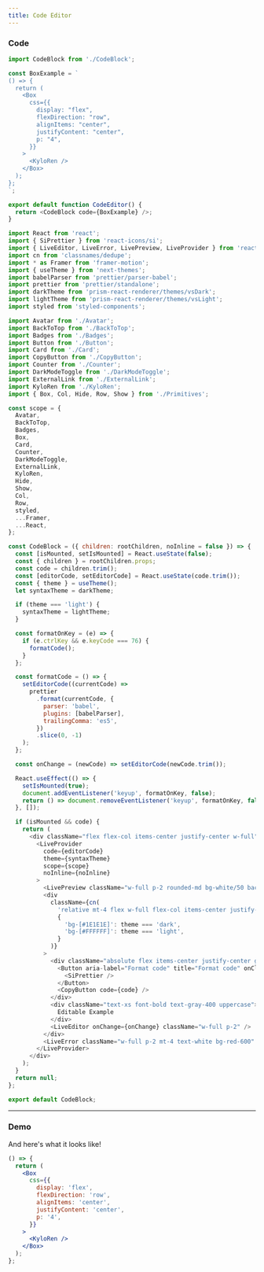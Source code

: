 ```yaml
---
title: Code Editor
---
```


### Code

```jsx:index.js
import CodeBlock from './CodeBlock';

const BoxExample = `
() => {
  return (
    <Box
      css={{
        display: "flex",
        flexDirection: "row",
        alignItems: "center",
        justifyContent: "center",
        p: "4",
      }}
    >
      <KyloRen />
    </Box>
  );
};
`;

export default function CodeEditor() {
  return <CodeBlock code={BoxExample} />;
}
```

<p></p>

```jsx:CodeBlock.js
import React from 'react';
import { SiPrettier } from 'react-icons/si';
import { LiveEditor, LiveError, LivePreview, LiveProvider } from 'react-live';
import cn from 'classnames/dedupe';
import * as Framer from 'framer-motion';
import { useTheme } from 'next-themes';
import babelParser from 'prettier/parser-babel';
import prettier from 'prettier/standalone';
import darkTheme from 'prism-react-renderer/themes/vsDark';
import lightTheme from 'prism-react-renderer/themes/vsLight';
import styled from 'styled-components';

import Avatar from './Avatar';
import BackToTop from './BackToTop';
import Badges from './Badges';
import Button from './Button';
import Card from './Card';
import CopyButton from './CopyButton';
import Counter from './Counter';
import DarkModeToggle from './DarkModeToggle';
import ExternalLink from './ExternalLink';
import KyloRen from './KyloRen';
import { Box, Col, Hide, Row, Show } from './Primitives';

const scope = {
  Avatar,
  BackToTop,
  Badges,
  Box,
  Card,
  Counter,
  DarkModeToggle,
  ExternalLink,
  KyloRen,
  Hide,
  Show,
  Col,
  Row,
  styled,
  ...Framer,
  ...React,
};

const CodeBlock = ({ children: rootChildren, noInline = false }) => {
  const [isMounted, setIsMounted] = React.useState(false);
  const { children } = rootChildren.props;
  const code = children.trim();
  const [editorCode, setEditorCode] = React.useState(code.trim());
  const { theme } = useTheme();
  let syntaxTheme = darkTheme;

  if (theme === 'light') {
    syntaxTheme = lightTheme;
  }

  const formatOnKey = (e) => {
    if (e.ctrlKey && e.keyCode === 76) {
      formatCode();
    }
  };

  const formatCode = () => {
    setEditorCode((currentCode) =>
      prettier
        .format(currentCode, {
          parser: 'babel',
          plugins: [babelParser],
          trailingComma: 'es5',
        })
        .slice(0, -1)
    );
  };

  const onChange = (newCode) => setEditorCode(newCode.trim());

  React.useEffect(() => {
    setIsMounted(true);
    document.addEventListener('keyup', formatOnKey, false);
    return () => document.removeEventListener('keyup', formatOnKey, false);
  }, []);

  if (isMounted && code) {
    return (
      <div className="flex flex-col items-center justify-center w-full">
        <LiveProvider
          code={editorCode}
          theme={syntaxTheme}
          scope={scope}
          noInline={noInline}
        >
          <LivePreview className="w-full p-2 rounded-md bg-white/50 backdrop-blur-lg dark:bg-gray-900/50" />
          <div
            className={cn(
              'relative mt-4 flex w-full flex-col items-center justify-center rounded-md p-2',
              {
                'bg-[#1E1E1E]': theme === 'dark',
                'bg-[#FFFFFF]': theme === 'light',
              }
            )}
          >
            <div className="absolute flex items-center justify-center gap-2 top-3 right-3">
              <Button aria-label="Format code" title="Format code" onClick={formatCode}>
                <SiPrettier />
              </Button>
              <CopyButton code={code} />
            </div>
            <div className="text-xs font-bold text-gray-400 uppercase">
              Editable Example
            </div>
            <LiveEditor onChange={onChange} className="w-full p-2" />
          </div>
          <LiveError className="w-full p-2 mt-4 text-white bg-red-600" />
        </LiveProvider>
      </div>
    );
  }
  return null;
};

export default CodeBlock;
```

<hr />

### Demo

And here's what it looks like!

```jsx live
() => {
  return (
    <Box
      css={{
        display: 'flex',
        flexDirection: 'row',
        alignItems: 'center',
        justifyContent: 'center',
        p: '4',
      }}
    >
      <KyloRen />
    </Box>
  );
};
```
